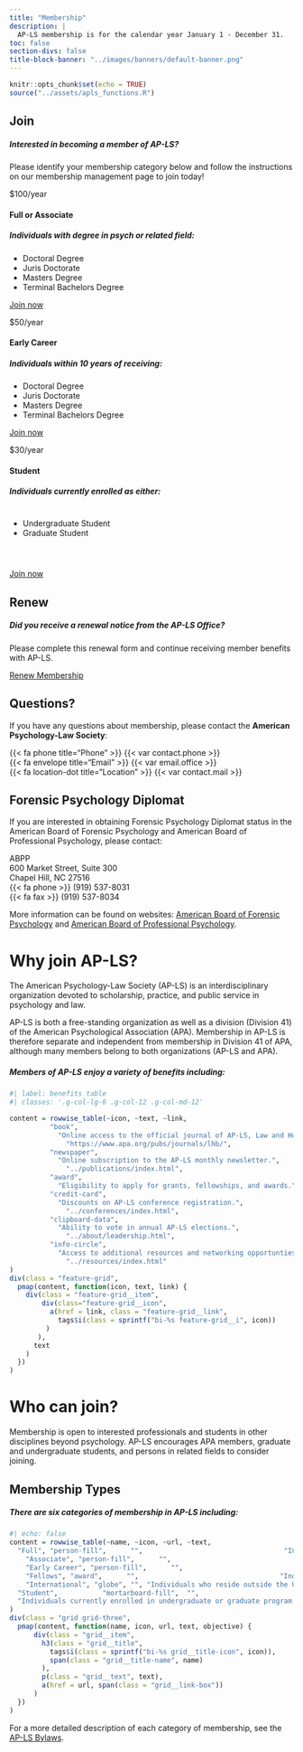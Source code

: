 ```yaml
---
title: "Membership"
description: |
  AP-LS membership is for the calendar year January 1 - December 31.
toc: false
section-divs: false
title-block-banner: "../images/banners/default-banner.png"
---
```


```r
knitr::opts_chunk$set(echo = TRUE)
source("../assets/apls_functions.R")
```



::: {.column-body-outset}

::: {.panel-tabset .box-shadow}

## Join

::: vspace
:::

##### Interested in becoming a member of AP-LS?

Please identify your membership category below and follow the instructions on our membership management page to join today!


::: {.grid}


::: {.g-col-12 .g-col-md-4}
<div class="price-card h-100">
<div class="card-body d-flex flex-column">
<div class="price-card-header">
<p class="display-2"><span class="currency">$</span>100<span class="period">/year</span></p>
</div>
<div class="price-card-block">
<h4 class="price-card-title">
        Full or Associate
      </h4>
<h5 class="price-card-subtitle">
  Individuals with degree in psych or related field: </h5>
<ul class="list-group">
  <li class="list-group-item">Doctoral Degree</li>
  <li class="list-group-item">Juris Doctorate</li>
  <li class="list-group-item">Masters Degree</li>
  <li class="list-group-item">Terminal Bachelors Degree</li>
</ul>
<a href="https://apls.memberclicks.net/membership-form#!/" class="price-btn price-btn-gradient mt-2">Join now</a>
</div>
</div>
</div>
:::


::: {.g-col-12 .g-col-md-4}
<div class="price-card h-100">
<div class="card-body d-flex flex-column">
<div class="price-card-header">
<p class="display-2"><span class="currency">$</span>50<span class="period">/year</span></p>
</div>
<div class="price-card-block">
<h4 class="price-card-title"> Early Career </h4>
<h5 class="price-card-subtitle">
  Individuals within 10 years of receiving: </h5>
<ul class="list-group">
  <li class="list-group-item">Doctoral Degree</li>
  <li class="list-group-item">Juris Doctorate</li>
  <li class="list-group-item">Masters Degree</li>
  <li class="list-group-item">Terminal Bachelors Degree</li>
</ul>
<a href="https://apls.memberclicks.net/membership-form#!/" class="price-btn price-btn-gradient mt-2">Join now</a>
</div>
</div>
</div>
:::

::: {.g-col-12 .g-col-md-4}
<div class="price-card h-100">
<div class="card-body d-flex flex-column">
<div class="price-card-header">
<p class="display-2"><span class="currency">$</span>30<span class="period">/year</span></p>
</div>
<div class="price-card-block">
<h4 class="price-card-title"> Student </h4>
<h5 class="price-card-subtitle">
  Individuals currently enrolled as either: </h5>
<div style="margin-top: 40px; margin-bottom: 55px;">
<ul class="list-group">
  <li class="list-group-item">Undergraduate Student</li>
  <li class="list-group-item">Graduate Student</li>
</ul>
</div>
<a href="https://apls.memberclicks.net/membership-form#!/" class="price-btn price-btn-gradient mt-2">Join now</a>
</div>
</div>
</div>
:::

:::

## Renew

##### Did you receive a renewal notice from the AP-LS Office?

Please complete this renewal form and continue receiving member benefits with AP-LS.

<a class="btn btn-primary" href="https://apls.memberclicks.net/membership-renewal-form#!/" role="button">Renew Membership</a>

## Questions?

If you have any questions about membership, please contact the **American Psychology-Law Society**:

<p>{{< fa phone title="Phone" >}} {{< var contact.phone >}} </br> {{< fa envelope title="Email" >}} {{< var email.office >}} </br> {{< fa location-dot title="Location" >}} {{< var contact.mail >}}</p>


::: {.callout-tip collapse="true}
## Forensic Psychology Diplomat 

If you are interested in obtaining Forensic Psychology Diplomat status in the American Board of Forensic Psychology and American Board of Professional Psychology, please contact: 

ABPP </br>
600 Market Street, 
Suite 300 </br>
Chapel Hill, NC 27516 </br>
{{< fa phone >}} (919) 537-8031 </br>
{{< fa fax >}} (919) 537-8034

More information can be found on websites: [American Board of Forensic Psychology](http://www.abfp.com/) and [American Board of Professional Psychology](http://www.abpp.org/).
:::
:::

:::

# Why join AP-LS?

The American Psychology-Law Society (AP-LS) is an interdisciplinary organization devoted to scholarship, practice, and public service in psychology and law.

AP-LS is both a free-standing organization as well as a division (Division 41) of the American Psychological Association (APA). Membership in AP-LS is therefore separate and independent from membership in Division 41 of APA, although many members belong to both organizations (AP-LS and APA).

##### Members of AP-LS enjoy a variety of benefits including:

```r
#| label: benefits table
#| classes: '.g-col-lg-6 .g-col-12 .g-col-md-12'

content = rowwise_table(~icon, ~text, ~link,
          "book",
            "Online access to the official journal of AP-LS, Law and Human Behavior.", 
              "https://www.apa.org/pubs/journals/lhb/",
          "newspaper",          
            "Online subscription to the AP-LS monthly newsletter.",   
              "../publications/index.html",
          "award",          
            "Eligibility to apply for grants, fellowships, and awards.",                                 "../awards/index.html",
          "credit-card",        
            "Discounts on AP-LS conference registration.",
              "../conferences/index.html",
          "clipboard-data",      
            "Ability to vote in annual AP-LS elections.",              
              "../about/leadership.html",
          "info-circle",        
            "Access to additional resources and networking opportunties.",                   
              "../resources/index.html"
)
div(class = "feature-grid",
  pmap(content, function(icon, text, link) {
    div(class = "feature-grid__item",
        div(class="feature-grid__icon",
          a(href = link, class = "feature-grid__link",
            tags$i(class = sprintf("bi-%s feature-grid__i", icon))
         )
       ),
      text
    )
  })
)
```


# Who can join?

Membership is open to interested professionals and students in other disciplines beyond psychology. AP-LS encourages APA members, graduate and undergraduate students, and persons in related fields to consider joining.

## Membership Types

##### There are six categories of membership in AP-LS including:

```r
#| echo: false
content = rowwise_table(~name, ~icon, ~url, ~text,
  "Full", "person-fill",      "",                                   "Individuals with a doctoral degree (Ph.D., Psy.D., M.D., or Ed.D.) in psych or related field or a Juris Doctorate.",
    "Associate", "person-fill",      "",                                   "Inviduals with a master's degree in psych or related field or a terminal bachelors degree.",
    "Early Career", "person-fill",      "",                                   "Individuals within 10 years of receiving latest degree.",
    "Fellows", "award",      "",                                   "Individuals granted Fellow Status (Full Members) or Distinguished Member status (Full Afilliates) by the society.",
    "International", "globe", "", "Individuals who reside outside the United States with a relevant doctoral degree. All join as International Affiliates.",
  "Student",           "mortarboard-fill",  "", 
  "Individuals currently enrolled in undergraduate or graduate program. All join as Student Affiliates."
)
div(class = "grid grid-three",
  pmap(content, function(name, icon, url, text, objective) {
      div(class = "grid__item",
        h3(class = "grid__title",
          tags$i(class = sprintf("bi-%s grid__title-icon", icon)),
          span(class = "grid__title-name", name)
        ),
        p(class = "grid__text", text),
        a(href = url, span(class = "grid__link-box"))
      )
  })
)
```

For a more detailed description of each category of membership, see the [AP-LS Bylaws](../about/bylaws.html).
